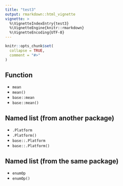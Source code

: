```yaml
---
title: "test3"
output: rmarkdown::html_vignette
vignette: >
  %\VignetteIndexEntry{test3}
  %\VignetteEngine{knitr::rmarkdown}
  %\VignetteEncoding{UTF-8}
---
```


```r
knitr::opts_chunk$set(
  collapse = TRUE,
  comment = "#>"
)
```

## Function

- `mean`
- `mean()`
- `base::mean`
- `base::mean()`

## Named list (from another package)

- `.Platform`
- `.Platform()`
- `base::.Platform`
- `base::.Platform()`

## Named list (from the same package)

- `enumOp`
- `enumOp()`


